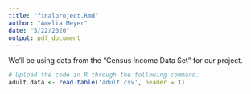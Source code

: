 ---
title: "finalproject.Rmd"
author: "Amelia Meyer"
date: "5/22/2020"
output: pdf_document
---
We'll be using data from the "Census Income Data Set" for our project.
```{r}
# Upload the code in R through the following command. 
adult.data <- read.table('adult.csv', header = T)

```

